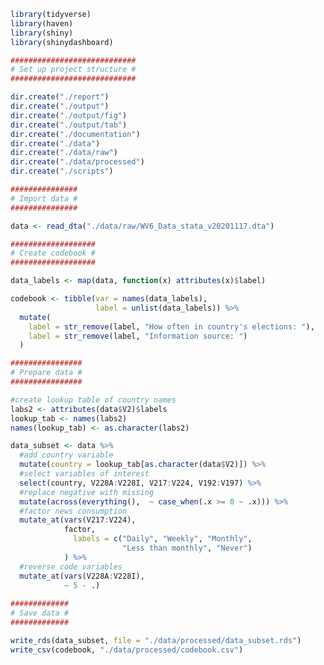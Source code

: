 ```{r setup, include=FALSE}
library(tidyverse)
library(haven)
library(shiny)
library(shinydashboard)

############################
# Set up project structure #
############################

dir.create("./report")
dir.create("./output")
dir.create("./output/fig")
dir.create("./output/tab")
dir.create("./documentation")
dir.create("./data")
dir.create("./data/raw")
dir.create("./data/processed")
dir.create("./scripts")

###############
# Import data #
###############

data <- read_dta("./data/raw/WV6_Data_stata_v20201117.dta")

###################
# Create codebook #
###################

data_labels <- map(data, function(x) attributes(x)$label)

codebook <- tibble(var = names(data_labels),
                   label = unlist(data_labels)) %>%
  mutate(
    label = str_remove(label, "How often in country's elections: "),
    label = str_remove(label, "Information source: ")
  )

################
# Prepare data #
################

#create lookup table of country names
labs2 <- attributes(data$V2)$labels
lookup_tab <- names(labs2)
names(lookup_tab) <- as.character(labs2)

data_subset <- data %>%
  #add country variable
  mutate(country = lookup_tab[as.character(data$V2)]) %>%
  #select variables of interest
  select(country, V228A:V228I, V217:V224, V192:V197) %>%
  #replace negative with missing
  mutate(across(everything(),  ~ case_when(.x >= 0 ~ .x))) %>% 
  #factor news consumption
  mutate_at(vars(V217:V224),
            factor,
              labels = c("Daily", "Weekly", "Monthly",
                         "Less than monthly", "Never")
            ) %>%
  #reverse code variables
  mutate_at(vars(V228A:V228I),
            ~ 5 - .)
            
#############
# Save data #
#############

write_rds(data_subset, file = "./data/processed/data_subset.rds")
write_csv(codebook, "./data/processed/codebook.csv")
```
